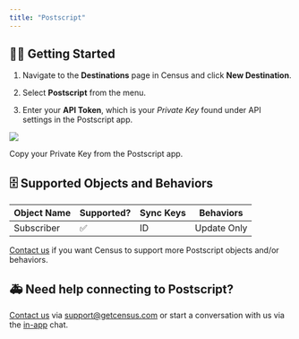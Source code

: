 ```yaml
---
title: "Postscript"
---
```


## 🏃‍♀️ Getting Started

1. Navigate to the **Destinations** page in Census and click **New Destination**.

2. Select **Postscript** from the menu.

3. Enter your **API Token**, which is your _Private Key_ found under API settings in the Postscript app.

![](/images/destinations/postscript.png)

Copy your Private Key from the Postscript app.

## 🗄 Supported Objects and Behaviors

| **Object Name** | **Supported?** | **Sync Keys** | **Behaviors** |
| --------------- | -------------- | ------------- | ------------- |
| Subscriber      | ✅              | ID            | Update Only   |

[Contact us](mailto:support@getcensus.com) if you want Census to support more Postscript objects and/or behaviors.

## 🚑 Need help connecting to Postscript?

[Contact us](mailto:support@getcensus.com) via support@getcensus.com or start a conversation with us via the [in-app](https://app.getcensus.com) chat.